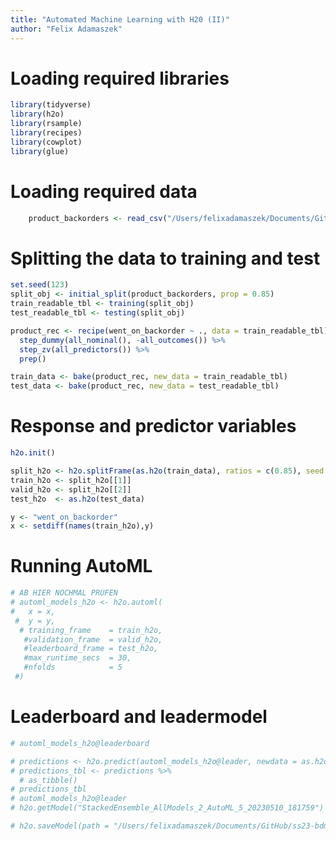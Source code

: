 ```yaml
---
title: "Automated Machine Learning with H20 (II)"
author: "Felix Adamaszek"
---
```


# Loading required libraries

```r

library(tidyverse)
library(h2o)
library(rsample)
library(recipes)
library(cowplot)
library(glue)

```

# Loading required data 

```r

    product_backorders <- read_csv("/Users/felixadamaszek/Documents/GitHub/ss23-bdml-FelixAdams1827/ss23-bdml-FelixAdams1827/content/01_journal/H2O Data/product_backorders.csv")

```

# Splitting the data to training and test

```r

set.seed(123)
split_obj <- initial_split(product_backorders, prop = 0.85)
train_readable_tbl <- training(split_obj)
test_readable_tbl <- testing(split_obj)

product_rec <- recipe(went_on_backorder ~ ., data = train_readable_tbl) %>% 
  step_dummy(all_nominal(), -all_outcomes()) %>% 
  step_zv(all_predictors()) %>% 
  prep()

train_data <- bake(product_rec, new_data = train_readable_tbl)
test_data <- bake(product_rec, new_data = test_readable_tbl)

```

# Response and predictor variables

```r

h2o.init()

split_h2o <- h2o.splitFrame(as.h2o(train_data), ratios = c(0.85), seed = 1234)
train_h2o <- split_h2o[[1]]
valid_h2o <- split_h2o[[2]]
test_h2o  <- as.h2o(test_data)

y <- "went_on_backorder"
x <- setdiff(names(train_h2o),y)

```


# Running AutoML

```r
# AB HIER NOCHMAL PRÜFEN 
# automl_models_h2o <- h2o.automl(
#   x = x,
 #  y = y,
  # training_frame    = train_h2o,
   #validation_frame  = valid_h2o,
   #leaderboard_frame = test_h2o,
   #max_runtime_secs  = 30,
   #nfolds            = 5 
 #)

```

# Leaderboard and leadermodel

```r
# automl_models_h2o@leaderboard

# predictions <- h2o.predict(automl_models_h2o@leader, newdata = as.h2o((test_data)))
# predictions_tbl <- predictions %>% 
  # as_tibble()
# predictions_tbl
# automl_models_h2o@leader
# h2o.getModel("StackedEnsemble_AllModels_2_AutoML_5_20230510_181759") %>% 

# h2o.saveModel(path = "/Users/felixadamaszek/Documents/GitHub/ss23-bdml-FelixAdams1827/ss23-bdml-FelixAdams1827/content/01_journal/Challenge_4_files")

```
